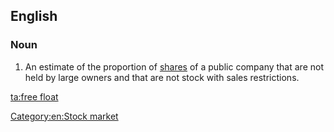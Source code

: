 ==English==
{{wikipedia}}
===Noun===
{{en-noun}}

#An estimate of the proportion of [[shares]] of a public company that are not held by large owners and that are not stock with sales restrictions.

[[Category:en:Stock market]]

[[ta:free float]]